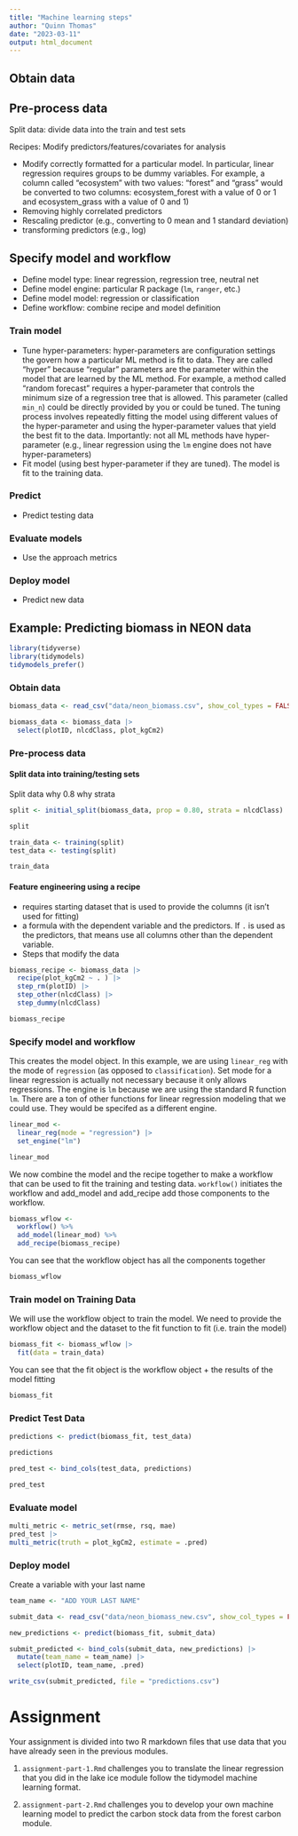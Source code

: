 ```yaml
---
title: "Machine learning steps"
author: "Quinn Thomas"
date: "2023-03-11"
output: html_document
---
```


## Obtain data



## Pre-process data

Split data: divide data into the train and test sets

Recipes: Modify predictors/features/covariates for analysis

  - Modify correctly formatted for a particular model. In particular, linear regression requires groups to be dummy variables. For example, a column called "ecosystem" with two values: "forest" and "grass" would be converted to two columns: ecosystem_forest with a value of 0 or 1 and ecosystem_grass with a value of 0 and 1)
  - Removing highly correlated predictors
  - Rescaling predictor (e.g., converting to 0 mean and 1 standard deviation)
  - transforming predictors (e.g., log)

## Specify model and workflow

  - Define model type: linear regression, regression tree, neutral net
  - Define model engine: particular R package (`lm`, `ranger`, etc.)
  - Define model model: regression or classification
  - Define workflow: combine recipe and model definition

### Train model

  - Tune hyper-parameters: hyper-parameters are configuration settings the govern how a particular ML method is fit to data. They are called "hyper" because "regular" parameters are the parameter within the model that are learned by the ML method.  For example, a method called "random forecast" requires a hyper-parameter that controls the minimum size of a regression tree that is allowed.  This parameter (called `min_n`) could be directly provided by you or could be tuned.  The tuning process involves repeatedly fitting the model using different values of the hyper-parameter and using the hyper-parameter values that yield the best fit to the data. Importantly: not all ML methods have hyper-parameter (e.g., linear regression using the `lm` engine does not have hyper-parameters)
  - Fit model (using best hyper-parameter if they are tuned).  The model is fit to the training data.

### Predict

  - Predict testing data
  
### Evaluate models

  - Use the approach metrics 
  
### Deploy model

  - Predict new data
  
## Example: Predicting biomass in NEON data

```r
library(tidyverse)
library(tidymodels)
tidymodels_prefer()
```

### Obtain data

```r
biomass_data <- read_csv("data/neon_biomass.csv", show_col_types = FALSE)
```

```r
biomass_data <- biomass_data |> 
  select(plotID, nlcdClass, plot_kgCm2)
```

### Pre-process data

#### Split data into training/testing sets 
Split data
why 0.8
why strata

```r
split <- initial_split(biomass_data, prop = 0.80, strata = nlcdClass)
```

```r
split
```

```r
train_data <- training(split)
test_data <- testing(split)
```

```r
train_data
```

#### Feature engineering using a recipe
 - requires starting dataset that is used to provide the columns (it isn't used for fitting)
 - a formula with the dependent variable and the predictors.  If `.` is used as the predictors, that means use all columns other than the dependent variable.
 - Steps that modify the data

```r
biomass_recipe <- biomass_data |> 
  recipe(plot_kgCm2 ~ . ) |> 
  step_rm(plotID) |>
  step_other(nlcdClass) |>
  step_dummy(nlcdClass)
```

```r
biomass_recipe
```

### Specify model and workflow

This creates the model object.  In this example, we are using `linear_reg` with the mode of `regression` (as opposed to `classification`).  Set mode for a linear regression is actually not necessary because it only allows regressions.  The engine is `lm` because we are using the standard R function `lm`.  There are a ton of other functions for linear regression modeling that we could use.  They would be specifed as a different engine.

```r
linear_mod <- 
  linear_reg(mode = "regression") |> 
  set_engine("lm")
```

```r
linear_mod 
```

We now combine the model and the recipe together to make a workflow that can be used to fit the training and testing data.  `workflow()` initiates the workflow and add_model and add_recipe add those components to the workflow.

```r
biomass_wflow <-
  workflow() %>%
  add_model(linear_mod) %>%
  add_recipe(biomass_recipe)
```

You can see that the workflow object has all the components together

```r
biomass_wflow
```

### Train model on Training Data

We will use the workflow object to train the model.  We need to provide the workflow object and the dataset to the fit function to fit (i.e. train the model)

```r
biomass_fit <- biomass_wflow |> 
  fit(data = train_data)
```

You can see that the fit object is the workflow object + the results of the model fitting

```r
biomass_fit
```

### Predict Test Data

```r
predictions <- predict(biomass_fit, test_data)
```

```r
predictions
```

```r
pred_test <- bind_cols(test_data, predictions)
```

```r
pred_test
```

### Evaluate model

```r
multi_metric <- metric_set(rmse, rsq, mae)
pred_test |> 
multi_metric(truth = plot_kgCm2, estimate = .pred)
```

### Deploy model

Create a variable with your last name

```r
team_name <- "ADD YOUR LAST NAME"
```

```r
submit_data <- read_csv("data/neon_biomass_new.csv", show_col_types = FALSE) 

new_predictions <- predict(biomass_fit, submit_data)

submit_predicted <- bind_cols(submit_data, new_predictions) |>
  mutate(team_name = team_name) |>
  select(plotID, team_name, .pred)

write_csv(submit_predicted, file = "predictions.csv")
```

# Assignment

Your assignment is divided into two R markdown files that use data that you have already seen in the previous modules.

1) `assignment-part-1.Rmd` challenges you to translate the linear regression that you did in the lake ice module follow the tidymodel machine learning format.

2) `assignment-part-2.Rmd` challenges you to develop your own machine learning model to predict the carbon stock data from the forest carbon module.




